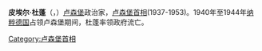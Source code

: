 {{Infobox_President
| name = 皮埃尔·杜蓬
| original_name = {{lang|fr|Pierre Dupong}}
| image =
| country = [[卢森堡|卢森堡]]
| order = 16
| office = 卢森堡首相
| term_start = 1937年11月5日
| term_end = 1953年12月23日
| predecessor = [[约瑟夫·伯克|约瑟夫·伯克]]
| successor     = [[约瑟夫·伯克|约瑟夫·伯克]]
| order2        = 
| term_start2   = 
| term_end2     = 
| predecessor2  = 
| successor2    = 
| birth_date = 1885年11月1日
| birth_place =[[卢森堡|卢森堡]](Heisdorf)
| death_date =1953年12月23日
| death_place =[[卢森堡市|卢森堡市]]
| spouse = Sophie Dupong
| religion    = [[罗马天主教|罗马天主教]]
| party = (1)[[卢森堡权利党|卢森堡权利党]]<br>(2)[[卢森堡基督教社会人民党|卢森堡基督教社会人民党]]
}}

'''皮埃尔·杜蓬'''（'''{{lang|fr|Pierre Dupong}}'''，{{bd|1885年|11月1日|1953年|12月23日}}）[[卢森堡|卢森堡]]政治家，[[卢森堡首相|卢森堡首相]](1937-1953)。1940年至1944年[[纳粹德国|纳粹德国]]占领卢森堡期间，杜蓬率领政府流亡。

{{start box}}
{{succession box|[[纪尧姆·Leidenbach|纪尧姆·Leidenbach]]|[[皮埃尔·维尔纳|皮埃尔·维尔纳]]|财政大臣|1926年─1953年}}
{{succession box|[[约瑟夫·伯克|约瑟夫·伯克]]|[[约瑟夫·伯克|约瑟夫·伯克]]|[[卢森堡首相|卢森堡首相]]|1937年─1953年}}
{{succession box|新职务|[[兰贝尔·绍斯|兰贝尔·绍斯]]|国防大臣|1937年─1947年}}
{{succession box|[[兰贝尔·绍斯|兰贝尔·绍斯]]|[[约瑟夫·伯克|约瑟夫·伯克]]|国防大臣|1948年─1951年}}
{{end box}}

[[Category:卢森堡首相|Category:卢森堡首相]]